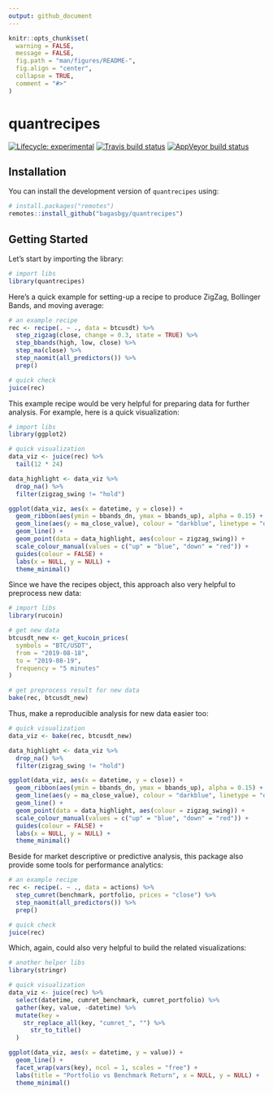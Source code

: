 ```yaml
---
output: github_document
---
```


```r
knitr::opts_chunk$set(
  warning = FALSE,
  message = FALSE,
  fig.path = "man/figures/README-",
  fig.align = "center",
  collapse = TRUE,
  comment = "#>"
)
```

# quantrecipes

<!-- badges: start -->
[![Lifecycle: experimental](https://img.shields.io/badge/lifecycle-experimental-orange.svg)](https://www.tidyverse.org/lifecycle/#experimental)
[![Travis build status](https://travis-ci.org/bagasbgy/quantrecipes.svg?branch=master)](https://travis-ci.org/bagasbgy/quantrecipes)
[![AppVeyor build status](https://ci.appveyor.com/api/projects/status/github/bagasbgy/quantrecipes?branch=master&svg=true)](https://ci.appveyor.com/project/bagasbgy/quantrecipes)
<!-- badges: end -->

## Installation

You can install the development version of `quantrecipes` using:

```r
# install.packages("remotes")
remotes::install_github("bagasbgy/quantrecipes")
```

## Getting Started

Let's start by importing the library:

```r
# import libs
library(quantrecipes)
```

Here's a quick example for setting-up a recipe to produce ZigZag, Bollinger Bands, and moving average:

```r
# an example recipe
rec <- recipe(. ~ ., data = btcusdt) %>% 
  step_zigzag(close, change = 0.3, state = TRUE) %>% 
  step_bbands(high, low, close) %>% 
  step_ma(close) %>% 
  step_naomit(all_predictors()) %>% 
  prep()

# quick check
juice(rec)
```

This example recipe would be very helpful for preparing data for further analysis. For example, here is a quick visualization:

```r
# import libs
library(ggplot2)

# quick visualization
data_viz <- juice(rec) %>% 
  tail(12 * 24)

data_highlight <- data_viz %>% 
  drop_na() %>% 
  filter(zigzag_swing != "hold")

ggplot(data_viz, aes(x = datetime, y = close)) +
  geom_ribbon(aes(ymin = bbands_dn, ymax = bbands_up), alpha = 0.15) +
  geom_line(aes(y = ma_close_value), colour = "darkblue", linetype = "dashed", alpha = 0.5) +
  geom_line() +
  geom_point(data = data_highlight, aes(colour = zigzag_swing)) +
  scale_colour_manual(values = c("up" = "blue", "down" = "red")) +
  guides(colour = FALSE) +
  labs(x = NULL, y = NULL) +
  theme_minimal()
```

Since we have the recipes object, this approach also very helpful to preprocess new data:

```r
# import libs
library(rucoin)

# get new data
btcusdt_new <- get_kucoin_prices(
  symbols = "BTC/USDT",
  from = "2019-08-18",
  to = "2019-08-19",
  frequency = "5 minutes"
)

# get preprocess result for new data
bake(rec, btcusdt_new)
```

Thus, make a reproducible analysis for new data easier too:

```r
# quick visualization
data_viz <- bake(rec, btcusdt_new)

data_highlight <- data_viz %>% 
  drop_na() %>% 
  filter(zigzag_swing != "hold")

ggplot(data_viz, aes(x = datetime, y = close)) +
  geom_ribbon(aes(ymin = bbands_dn, ymax = bbands_up), alpha = 0.15) +
  geom_line(aes(y = ma_close_value), colour = "darkblue", linetype = "dashed", alpha = 0.5) +
  geom_line() +
  geom_point(data = data_highlight, aes(colour = zigzag_swing)) +
  scale_colour_manual(values = c("up" = "blue", "down" = "red")) +
  guides(colour = FALSE) +
  labs(x = NULL, y = NULL) +
  theme_minimal()
```

Beside for market descriptive or predictive analysis, this package also provide some tools for performance analytics:

```r
# an example recipe
rec <- recipe(. ~ ., data = actions) %>% 
  step_cumret(benchmark, portfolio, prices = "close") %>%
  step_naomit(all_predictors()) %>%
  prep()

# quick check
juice(rec)
```

Which, again, could also very helpful to build the related visualizations:

```r
# another helper libs
library(stringr)

# quick visualization
data_viz <- juice(rec) %>% 
  select(datetime, cumret_benchmark, cumret_portfolio) %>% 
  gather(key, value, -datetime) %>% 
  mutate(key =
    str_replace_all(key, "cumret_", "") %>% 
      str_to_title()
  )

ggplot(data_viz, aes(x = datetime, y = value)) +
  geom_line() +
  facet_wrap(vars(key), ncol = 1, scales = "free") +
  labs(title = "Portfolio vs Benchmark Return", x = NULL, y = NULL) +
  theme_minimal()
```
